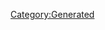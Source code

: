{{Database/Costume/CostumeInfo
 |ID=124
 |DivaId=7
 |PrismCostumeId=4
 |Enabled=2
 |SkillId=11
 |EODICFLJAKO=False
 |AGBPBDODKBK=1
 |HMCOGDICFNB=1
 |LevelMax=4
 |HGBJODBCJDA=4
 |EGLDFPILJLG=0
 |GLEEPAFMPLO=False
 |IIELLEPEEFH=270
}}
[[Category:Generated]]
